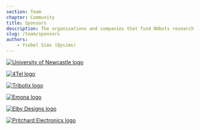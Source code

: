 ```yaml
---
section: Team
chapter: Community
title: Sponsors
description: The organisations and companies that fund NUbots research.
slug: /team/sponsors
authors:
    - Ysobel Sims (@ysims)
---
```


[![University of Newcastle logo](./images/uon.png)](https://www.newcastle.edu.au/)

[![4Tel logo](./images/4tel.png)](https://www.4tel.com.au/)

[![Tribotix logo](./images/tribotix.png)](https://tribotix.com/)

[![Emona logo](./images/emona.png)](https://emona.com.au/)

[![Elby Designs logo](./images/elby.png)](https://www.elby-designs.com/)

[![Pritchard Electronics logo](./images/pritchard.png)](https://pritchardelectronics.com.au/)
